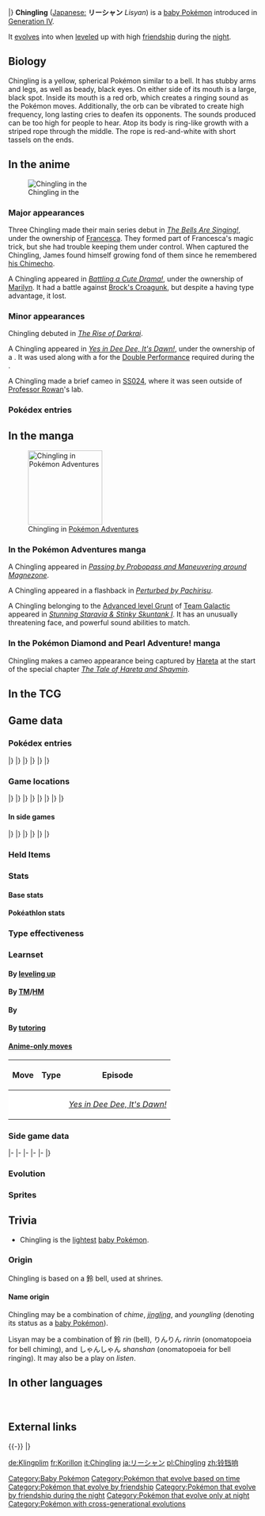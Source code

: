 {{PokémonPrevNext/Head|type=Psychic}}
{{PokémonPrevNext/Pokémon|type=Psychic|prevnum=432|prev=Purugly|nextnum=434|next=Stunky}}
|}
{{Pokémon Infobox
|name=Chingling
|jname=リーシャン
|jtranslit=Rīshan
|tmname=Lisyan
|ndex=433
|hdex6=157
|sdex=082
|karea=Coastal
|kdex=111
|abrow=205
|obrow=260
|opbrow=047
|typebox=1
|type1=Psychic
|category=Bell
|height-ftin=0'08"
|height-m=0.2
|weight-lbs=1.3
|weight-kg=0.6
|abilityn=1
|abilitylayout=1
|ability1=Levitate
|egggroupn=1
|egggroup1=Undiscovered
|eggcycles=25
|evtotal=1
|evsa=1
|expyield=57
|oldexp=74
|lv100exp=800,000
|gendercode=127
|color=Yellow
|catchrate=120
|body=12
|pokefordex=chingling
|generation=4
|friendship=70
}}
'''Chingling''' ([[List of Japanese Pokémon names|Japanese:]] '''リーシャン ''' ''Lisyan'') is a {{type|Psychic}} [[baby Pokémon]] introduced in [[Generation IV]].

It [[Evolution|evolve]]s into {{p|Chimecho}} when [[level]]ed up with high [[friendship]] during the [[Time|night]].

==Biology==
Chingling is a yellow, spherical Pokémon similar to a bell. It has stubby arms and legs, as well as beady, black eyes. On either side of its mouth is a large, black spot. Inside its mouth is a red orb, which creates a ringing sound as the Pokémon moves. Additionally, the orb can be vibrated to create high frequency, long lasting cries to deafen its opponents. The sounds produced can be too high for people to hear. Atop its body is ring-like growth with a striped rope through the middle. The rope is red-and-white with short tassels on the ends.

==In the anime==
[[File:Marilyn Chingling.png|left|thumb|Chingling in the {{pkmn|anime}}]]
===Major appearances===
Three Chingling made their main series debut in ''[[DP070|The Bells Are Singing!]]'', under the ownership of [[Francesca]]. They formed part of Francesca's magic trick, but she had trouble keeping them under control. When {{TRT}} captured the Chingling, James found himself growing fond of them since he remembered [[James's Chimecho|his Chimecho]].

A Chingling appeared in ''[[DP125|Battling a Cute Drama!]]'', under the ownership of [[Marilyn]]. It had a battle against [[Brock's Croagunk]], but despite a having type advantage, it lost.

===Minor appearances===
Chingling debuted in ''[[M10|The Rise of Darkrai]]''.

A Chingling appeared in ''[[DP161|Yes in Dee Dee, It's Dawn!]]'', under the ownership of a {{pkmn|Coordinator}}. It was used along with a {{p|Chimecho}} for the [[Double Performance]] required during the {{to|Daybreak}} {{pkmn|Contest}}.

A Chingling made a brief cameo in [[SS024]], where it was seen outside of [[Professor Rowan]]'s lab.

===Pokédex entries===
{{Animedexheader|Sinnoh}}
{{Animedexbody|DP070|Chingling|Dawn's Pokédex|Chingling, the Bell Pokémon. It makes {{m|Uproar|sounds}} by vibrating an orb in the back of its throat, and it moves by hopping.}}
{{Animedexfooter/Pokémon|''Diamond & Pearl''|Sinnoh}}

==In the manga==
[[File:Advanced level Grunt Chingling.png|thumb|150px|Chingling in [[Pokémon Adventures]]]]
===In the Pokémon Adventures manga===
A Chingling appeared in ''[[PS349|Passing by Probopass and Maneuvering around Magnezone]]''.

A Chingling appeared in a flashback in ''[[PS351|Perturbed by Pachirisu]]''.

A Chingling belonging to the [[Advanced level Grunt]] of [[Team Galactic]] appeared in ''[[PS358|Stunning Staravia & Stinky Skuntank I]]''. It has an unusually threatening face, and powerful sound abilities to match.

===In the Pokémon Diamond and Pearl Adventure! manga===
Chingling makes a cameo appearance being captured by [[Hareta]] at the start of the special chapter ''[[DPAS3|The Tale of Hareta and Shaymin]]''.

==In the TCG==
{{main|Chingling (TCG)}}

==Game data==
===Pokédex entries===
{{Dex/Header|type=Psychic}}
{{Dex/NA|gen=IV}}
{{Dex/Gen|gen=IV}}
{{Dex/Entry1|v=Diamond|entry=It emits cries by agitating an orb at the back of its throat. It moves with flouncing hops.}}
{{Dex/Entry1|v=Pearl|entry=Each time it hops, it makes a ringing sound. It deafens foes by emitting high-frequency {{m|Uproar|cries}}.}}
{{Dex/Entry1|v=Platinum|entry=There is an orb inside its mouth. When it hops, the orb bounces all over and makes a ringing sound.}}
{{Dex/Entry2|v=HeartGold|v2=SoulSilver|entry=It emits high-frequency cries that people can't hear. Once it starts, it can cry for an awfully long time.}}
|}
|}
{{Dex/Gen|gen=V}}
{{Dex/Entry2|v=Black|v2=White|t=FFF|entry=There is an orb inside its mouth. When it hops, the orb bounces all over and makes a ringing sound.}}
{{Dex/Entry2|v=Black 2|v2=White 2|t=FFF|entry=There is an orb inside its mouth. When it hops, the orb bounces all over and makes a ringing sound.}}
|}
|}
{{Dex/Gen|gen=VI}}
{{Dex/Entry1|v=X|t=FFF|entry=Each time it hops, it makes a ringing sound. It deafens foes by emitting high-frequency cries.}}
{{Dex/Entry1|v=Y|entry=There is an orb inside its mouth. When it hops, the orb bounces all over and makes a ringing sound.}}
{{Dex/Entry1|v=Omega Ruby|t=FFF|entry=Each time it hops, it makes a ringing sound. It deafens foes by emitting high-frequency cries.}}
{{Dex/Entry1|v=Alpha Sapphire|t=FFF|entry=There is an orb inside its mouth. When it hops, the orb bounces all over and makes a ringing sound.}}
|}
|}
{{Dex/Footer}}

===Game locations===
{{Availability/Header|type=Psychic}}
{{Availability/NA|gen=IV}}
{{Availability/Gen|gen=IV}}
{{Availability/Entry2|v=Diamond|v2=Pearl|area={{rt|211|Sinnoh}}, [[Lake Valor]], [[Mt. Coronet]], [[Lake Acuity]]}}
{{Availability/Entry1|v=Platinum|area={{rt|211|Sinnoh}}, [[Mt. Coronet]], [[Sendoff Spring]], [[Turnback Cave]]}}
{{Availability/Entry2|v=HeartGold|v2=SoulSilver|area={{safari|Johto}}<br>[[Slowpoke Well]], [[Union Cave]], [[Mt. Mortar]], [[Dark Cave]], [[Whirl Islands]], [[Mt. Silver]], [[Ice Path]], [[Cliff Cave]], [[Diglett's Cave]], [[Mt. Moon]], [[Cerulean Cave]], [[Rock Tunnel]], [[Seafoam Islands]], {{ka|Victory Road}}, [[Tohjo Falls]] {{color2|{{sinnoh color dark}}|Sinnoh Sound|(Sinnoh Sound)}}}}
{{Availability/Entry1|v=Pokéwalker|color=FF3333|link=Pokéwalker|area={{pw|White Lake}} and {{pw|Quiet Cave}}}}
|}
|}
{{Availability/Gen|gen=V}}
{{Availability/Entry2|v=Black|v2=White|t=fff|area={{pkmn|breeding|Breed}} {{p|Chimecho}} holding a [[Pure Incense]]}}
{{Availability/Entry2/None|v=Black 2|v2=White 2}}
|}
|}
{{Availability/Gen|gen=VI}}
{{Availability/Entry2|v=X|v2=Y|t=fff|area={{rt|11|Kalos}}, [[Reflection Cave]]}}
{{Availability/Entry2|v=Omega Ruby|v2=Alpha Sapphire|t=FFF|t2=FFF|area={{pkmn|breeding|Breed}} {{p|Chimecho}} holding a [[Pure Incense]]}}
|}
|}
{{Availability/Gen|gen=VII}}
{{Availability/Entry2/None|v=Sun|v2=Moon|area=[[Pokémon Bank]]}}
{{Availability/Entry2/None|v=Ultra Sun|v2=Ultra Moon|area=[[Pokémon Bank]]}}
|}
|}
{{Availability/Footer}}

====In side games====
{{Availability/Header|type=Psychic}}
{{Availability/NA|gen=IV}}
{{Availability/Gen|gen=IV}}
{{Availability/Entry2|v=MD Time|v2=MD Darkness|link=Pokémon Mystery Dungeon: Explorers of Time and Explorers of Darkness|area=[[Drenched Bluff]] (B3-B6)}}
{{Availability/Entry1|v=MD Sky|link=Pokémon Mystery Dungeon: Explorers of Sky|area=[[Drenched Bluff]] (B3-B6)}}
{{Availability/Entry1|v=Ranger: SoA|link=Pokémon Ranger: Shadows of Almia|color={{SoA color}}|area=[[Crysta Cave]]}}
{{Availability/Entry1|v=Rumble|color={{fire color}}|area=[[Eternal Tower]]}}
{{Availability/Entry1|v=Ranger: GS|link=Pokémon Ranger: Guardian Signs|color={{GS color}}|area=[[Oblivia Ruins]], [[Forest Temple]]}}
|}
|}
{{Availability/Gen|gen=V}}
{{Availability/Entry1|1|v=Rumble Blast|color={{fire color}}|area=Tower: [[Soothing Shore]]}}
{{Availability/Entry1|1|v=Conquest|color={{silver color}}|area=[[Illusio]]}}
{{Availability/Entry1|1|v=Rumble U|color={{fire color}}|area=[[Variety Battle#Get 1,000 Combos!|Variety Battle: Get 1,000 Combos!]] <small>(Capsule Cage)</small>, [[Chill Battle#Unidentified Flying Objects|Chill Battle: Unidentified Flying Objects]]}}
|}
|}
{{Availability/Gen|gen=VI}}
{{Availability/Entry1|1|v=Battle Trozei|color={{defense color}}|area=[[Distortion Island#Stage 1|Distortion Island: Stage 1]]}}
{{Availability/Entry1|1|v=Shuffle|color={{beauty color}}|area=[[Night Festival|Night Festival: Stage 26]]}}
{{Availability/Entry1|1|v=Rumble World|color={{fire color}}|area=[[Fairy Land#Ancient Stronghold|Fairy Land: Ancient Stronghold]] <small>(All Areas)</small>}}
|}
|}
{{Availability/Footer}}

===Held Items===
{{HeldItems|type=Psychic
|dppt1=Colbur Berry|dppt1type=Berry|dppt1rar=5
|hgss1=Colbur Berry|hgss1type=Berry|hgss1rar=5
}}

===Stats===
====Base stats====
{{BaseStats
|type=Psychic
|HP=     45
|Attack= 30
|Defense=50
|SpAtk=  65
|SpDef=  50
|Speed=  45}}

====Pokéathlon stats====
{{Pokéthlon
|type=Psychic
|Speed=2
|SpeedMax=4
|Power=2
|PowerMax=3
|Technique=2
|TechniqueMax=3
|Stamina=3
|StaminaMax=3
|Jump=4
|JumpMax=5
}}

===Type effectiveness===
{{TypeEffectiveness
|type1=Psychic
|Normal=  100
|Flying=  100
|Fighting= 50
|Ground=    0
|Rock=    100
|Bug=     200
|Poison=  100
|Ghost=   200
|Steel=   100
|Fire=    100
|Grass=   100
|Electric=100
|Psychic=  50
|Water=   100
|Ice=     100
|Dragon=  100
|Dark=    200
|Fairy=   100
|notes=yes
|levitate=yes
|newground=1}}

===Learnset===
====By [[Level|leveling up]]====
{{learnlist/levelh/7|Chingling|Psychic|Psychic|4}}
{{learnlist/level7|1|Wrap|Normal|Physical|15|90|20}}
{{learnlist/level7|4|Growl|Normal|Status|&mdash;|100|40}}
{{learnlist/level7|7|Astonish|Ghost|Physical|30|100|15}}
{{learnlist/level7|10|Confusion|Psychic|Special|50|100|25||'''}}
{{learnlist/level7|13|Yawn|Normal|Status|&mdash;|&mdash;|10}}
{{learnlist/level7|16|Last Resort|Normal|Physical|140|100|5}}
{{learnlist/level7|19|Entrainment|Normal|Status|&mdash;|100|15}}
{{learnlist/level7|32|Uproar|Normal|Special|90|100|10}}
{{learnlist/levelf/7|Chingling|Psychic|Psychic|4}}

====By [[TM]]/[[HM]]====
{{learnlist/tmh/7|Chingling|Psychic|Psychic|4}}
{{learnlist/tm7|TM03|Psyshock|Psychic|Special|80|100|10||'''}}
{{learnlist/tm7|TM04|Calm Mind|Psychic|Status|&mdash;|&mdash;|20}}
{{learnlist/tm7|TM06|Toxic|Poison|Status|&mdash;|90|10}}
{{learnlist/tm7|TM10|Hidden Power|Normal|Special|60|100|15}}
{{learnlist/tm7|TM11|Sunny Day|Fire|Status|&mdash;|&mdash;|5}}
{{learnlist/tm7|TM12|Taunt|Dark|Status|&mdash;|100|20}}
{{learnlist/tm7|TM16|Light Screen|Psychic|Status|&mdash;|&mdash;|30}}
{{learnlist/tm7|TM17|Protect|Normal|Status|&mdash;|&mdash;|10}}
{{learnlist/tm7|TM18|Rain Dance|Water|Status|&mdash;|&mdash;|5}}
{{learnlist/tm7|TM20|Safeguard|Normal|Status|&mdash;|&mdash;|25}}
{{learnlist/tm7|TM21|Frustration|Normal|Physical|&mdash;|100|20}}
{{learnlist/tm7|TM27|Return|Normal|Physical|&mdash;|100|20}}
{{learnlist/tm7|TM29|Psychic|Psychic|Special|90|100|10||'''}}
{{learnlist/tm7|TM30|Shadow Ball|Ghost|Special|80|100|15}}
{{learnlist/tm7|TM32|Double Team|Normal|Status|&mdash;|&mdash;|15}}
{{learnlist/tm7|TM33|Reflect|Psychic|Status|&mdash;|&mdash;|20}}
{{learnlist/tm7|TM41|Torment|Dark|Status|&mdash;|100|15}}
{{learnlist/tm7|TM42|Facade|Normal|Physical|70|100|20}}
{{learnlist/tm7|TM44|Rest|Psychic|Status|&mdash;|&mdash;|10}}
{{learnlist/tm7|TM45|Attract|Normal|Status|&mdash;|100|15}}
{{learnlist/tm7|TM48|Round|Normal|Special|60|100|15}}
{{learnlist/tm7|TM49|Echoed Voice|Normal|Special|40|100|15}}
{{learnlist/tm7|TM57|Charge Beam|Electric|Special|50|90|10}}
{{learnlist/tm7|TM73|Thunder Wave|Electric|Status|&mdash;|90|20}}
{{learnlist/tm7|TM77|Psych Up|Normal|Status|&mdash;|&mdash;|10}}
{{learnlist/tm7|TM85|Dream Eater|Psychic|Special|100|100|15||'''}}
{{learnlist/tm7|TM86|Grass Knot|Grass|Special|&mdash;|100|20}}
{{learnlist/tm7|TM87|Swagger|Normal|Status|&mdash;|85|15}}
{{learnlist/tm7|TM88|Sleep Talk|Normal|Status|&mdash;|&mdash;|10}}
{{learnlist/tm7|TM90|Substitute|Normal|Status|&mdash;|&mdash;|10}}
{{learnlist/tm7|TM92|Trick Room|Psychic|Status|&mdash;|&mdash;|5}}
{{learnlist/tm7|TM99|Dazzling Gleam|Fairy|Special|80|100|10}}
{{learnlist/tm7|TM100|Confide|Normal|Status|&mdash;|&mdash;|20}}
{{learnlist/tmf/7|Chingling|Psychic|Psychic|4}}

====By {{pkmn|breeding}}====
{{learnlist/breedh/7|Chingling|Psychic|Psychic|4}}
{{learnlist/breed7|{{MSP|351|Castform}}|Cosmic Power|Psychic|Status|&mdash;|&mdash;|20|*}}
{{learnlist/breed7|{{MSP|092|Gastly}}{{MSP|093|Haunter}}{{MSP|094|Gengar}}{{MSP|353|Shuppet}}{{MSP|354|Banette}}{{MSP|355|Duskull}}<br>{{MSP|356|Dusclops}}{{MSP|477|Dusknoir}}{{MSP|442|Spiritomb}}{{MSP|562|Yamask}}{{MSP|563|Cofagrigus}}{{MSP|607|Litwick}}<br>{{MSP|608|Lampent}}{{MSP|708|Phantump}}{{MSP|709|Trevenant}}|Curse|Ghost|Status|&mdash;|&mdash;|10}}
{{learnlist/breed7|{{MSP|088|Grimer}}{{MSP|088A|Grimer}}{{MSP|089|Muk}}{{MSP|089A|Muk}}{{MSP|355|Duskull}}{{MSP|356|Dusclops}}<br>{{MSP|477|Dusknoir}}{{MSP|562|Yamask}}{{MSP|563|Cofagrigus}}|Disable|Normal|Status|&mdash;|100|20}}
{{learnlist/breed7|{{MSP|280|Ralts}}{{MSP|281|Kirlia}}{{MSP|282|Gardevoir}}{{MSP|355|Duskull}}{{MSP|356|Dusclops}}{{MSP|477|Dusknoir}}<br>{{MSP|577|Solosis}}{{MSP|578|Duosion}}{{MSP|579|Reuniclus}}|Future Sight|Psychic|Special|120|100|10||'''}}
{{learnlist/breed7|{{MSP|092|Gastly}}{{MSP|093|Haunter}}{{MSP|092|Gengar}}{{MSP|280|Ralts}}{{MSP|281|Kirlia}}{{MSP|282|Gardevoir}}<br>{{MSP|442|Spiritomb}}{{MSP|769|Palossand}}{{MSP|770|Sandygast}}|Hypnosis|Psychic|Status|&mdash;|60|20}}
{{learnlist/breed7|{{MSP|218|Slugma}}{{MSP|219|Magcargo}}{{MSP|422|Shellos}}{{MSP|422E|Shellos}}{{MSP|423|Gastrodon}}{{MSP|423E|Gastrodon}}<br>{{MSP|577|Solosis}}{{MSP|578|Duosion}}{{MSP|579|Reuniclus}}{{MSP|592|Frillish}}{{MSP|593|Jellicent}}|Recover|Normal|Status|&mdash;|&mdash;|10}}
{{learnlist/breed7|{{MSP|577|Solosis}}{{MSP|578|Duosion}}{{MSP|579|Reuniclus}}|Skill Swap|Psychic|Status|&mdash;|&mdash;|10}}
{{learnlist/breed7|{{MSP|280|Ralts}}{{MSP|281|Kirlia}}{{MSP|282|Gardevoir}}{{MSP|475|Gallade}}|Stored Power|Psychic|Special|20|100|10||'''}}
{{learnlist/breed7|{{MSP|282|Gardevoir}}|Wish|Normal|Status|&mdash;|&mdash;|10}}
{{learnlist/breedf/7|Chingling|Psychic|Psychic|4}}

====By [[Move Tutor|tutoring]]====
{{learnlist/tutorh/7|Chingling|Psychic|Psychic|4}}
{{learnlist/tutor7|Ally Switch|Psychic|Status|—|—|15|||no|yes}}
{{learnlist/tutor7|Bind|Normal|Physical|15|85|20|||no|yes}}
{{learnlist/tutor7|Gravity|Psychic|Status|—|—|5|||no|yes}}
{{learnlist/tutor7|Heal Bell|Normal|Status|—|—|5|||no|yes}}
{{learnlist/tutor7|Helping Hand|Normal|Status|—|—|20|||no|yes}}
{{learnlist/tutor7|Hyper Voice|Normal|Special|90|100|10|||no|yes}}
{{learnlist/tutor7|Icy Wind|Ice|Special|55|95|15|||no|yes}}
{{learnlist/tutor7|Knock Off|Dark|Physical|65|100|20|||no|yes}}
{{learnlist/tutor7|Last Resort|Normal|Physical|140|100|5|||no|yes}}
{{learnlist/tutor7|Magic Coat|Psychic|Status|—|—|15|||no|yes}}
{{learnlist/tutor7|Recycle|Normal|Status|—|—|10|||no|yes}}
{{learnlist/tutor7|Shock Wave|Electric|Special|60|—|20|||no|yes}}
{{learnlist/tutor7|Signal Beam|Bug|Special|75|100|15|||no|yes}}
{{learnlist/tutor7|Skill Swap|Psychic|Status|—|—|10|||no|yes}}
{{learnlist/tutor7|Snatch|Dark|Status|—|—|10|||no|yes}}
{{learnlist/tutor7|Snore|Normal|Special|50|100|15|||no|yes}}
{{learnlist/tutor7|Telekinesis|Psychic|Status|—|—|15|||no|yes}}
{{learnlist/tutor7|Trick|Psychic|Status|—|100|10|||no|yes}}
{{learnlist/tutor7|Uproar|Normal|Special|90|100|10|||no|yes}}
{{learnlist/tutor7|Zen Headbutt|Psychic|Physical|80|90|15||'''|no|yes}}
{{learnlist/tutorf/7|Chingling|Psychic|Psychic|4}}

====[[Anime move errors|Anime-only moves]]====
{| class="roundy" style="margin:auto; background: #{{psychic color light}}; border: 3px solid #{{psychic color}}"
! Move
! Type
! Episode
|-
| style="background:#fff; {{roundybl|5px}}" | {{m|Sing}}
| style="background:#fff" | {{typecolor|Normal}}
| style="background:#fff; {{roundybr|5px}}" | ''[[DP161|Yes in Dee Dee, It's Dawn!]]''
|}

===Side game data===
{{Spindata/Head|type=Psychic}}
{{Spindata/MDTDS|col=6|type=Psychic|ndex=433
|body=1
|rate=8.2
|IQ=B
}}
|-
{{Spindata/Ranger SoA|col=6|type=Psychic
|group=Psychic
|assist=Psychic
|field=Teleport
|fieldpower=-
|browser=It attacks with strange orbs and sounds.
}}
|-
{{Spindata/Ranger GS|col=6|type=Psychic
|group=Psychic
|assist=Psychic
|field=Teleport
|fieldpower=-
|fieldp=Psy Power
|browser=It attacks by launching strange rings that make Pokémon Stopped.
}}
|-
{{Spindata/Rumble|col=3|type=Psychic
|att=2
|def=2
|speed=3
}}
{{Spindata/RumbleBlast|col=3|type=Psychic
|att=2
|def=2
|speed=3
}}
|-
{{Spindata/Conquest|col=6|type=Psychic|ndex=433
|HP=2
|atk=2
|def=2
|spd=2
|range=3
|move=Confusion
|ability1=Levitate
|evo=Evolves into {{p|Chimecho}} when it has a link of 50% or higher
|link={{DL|List of Pokémon Conquest characters|Saneyori}} and {{DL|List of Pokémon Conquest characters|Sen}}
}}
|-
{{Spindata/Battle Trozei|col=3|type=Psychic|ndex=433
|power=1
}}
{{Spindata/Shuffle|col=3|type=Psychic|ndex=433|num=068
|min=40
|max=90
|raisemaxlevel=5
|skill=Opportunist
|skilldesc=Rarely increases damage.
}}
|}

===Evolution===
{{Evobox-2
|type1=Psychic
|pictype=art
|no1=433
|name1=Chingling
|type1-1=Psychic
|evo1={{bag|Soothe Bell}}<br>{{color2|000|Friendship}}<br>(night)
|breed={{bag|Pure Incense}}<br>{{color2|000|Breed}}<br>holding {{color2|000|Pure Incense}}
|no2=358
|name2=Chimecho
|type1-2=Psychic}}

===Sprites===
{{Spritebox/Header|type=Psychic}}
{{Spritebox/NA|gen=IV}}
{{Spritebox/4|ndex=433}}
{{Spritebox/5|ndex=433}}
{{Spritebox/6|ndex=433}}
{{Spritebox/7|ndex=433}}
{{Spritebox/Footer|433|Chingling}}

==Trivia==
* Chingling is the [[List of Pokémon by weight|lightest]] [[baby Pokémon]].

===Origin===
Chingling is based on a 鈴 ''{{wp|Suzu}}'' bell, used at {{wp|Shinto}} shrines.

====Name origin====
Chingling may be a combination of ''chime'', ''[[wiktionary:jingling|jingling]]'', and ''youngling'' (denoting its status as a [[baby Pokémon]]).

Lisyan may be a combination of 鈴 ''rin'' (bell), りんりん ''rinrin'' (onomatopoeia for bell chiming), and しゃんしゃん ''shanshan'' (onomatopoeia for bell ringing). It may also be a play on ''listen''.

==In other languages==
{{Other languages|type=Psychic|type2=Psychic
|ja=リーシャン ''Lisyan''|jameaning=From {{tt|鈴 ''rin''|bell}}, {{tt|りんりん ''rinrin''|onomatopoeia for bell chiming}}, {{tt|しゃんしゃん ''shanshan''|onomatopoeia for bell ringing}}, and possibly ''listen''
|fr=Korillon |frmeaning=From ''{{wp|carillon}}''
|es=Chingling|esmeaning=Same as English name
|de=Klingplim|demeaning=From {{tt|''Klingel''|bell}} and ''{{p|Chimecho|Palimpalim}}''
|it=Chingling|itmeaning=Same as English name
|ko=랑딸랑 ''Rangttallang''|komeaning=From {{tt|딸랑딸랑 ''ttalrangttalrang''|sound of bell ringing}}
|zh_cmn=鈴噹響 / 铃铛响 ''Língdāngxiǎng''|zh_cmnmeaning=From {{tt|鈴 ''líng''|bell}}, {{tt|噹 ''dāng''|Onomatopoetic sound of bell}}, and {{tt|響 ''xiǎng''|to make a sound, to ring, or to echo}}
}}
<br clear="left">

==External links==

{{-}}
{{PokémonPrevNext/Head|type=Psychic}}
{{PokémonPrevNext/Pokémon|type=Psychic|prevnum=432|prev=Purugly|nextnum=434|next=Stunky}}
|}
{{Project Pokédex notice}}

[[Category:Baby Pokémon]]
[[Category:Pokémon that evolve based on time]]
[[Category:Pokémon that evolve by friendship]]
[[Category:Pokémon that evolve by friendship during the night]]
[[Category:Pokémon that evolve only at night]]
[[Category:Pokémon with cross-generational evolutions]]

[[de:Klingplim]]
[[fr:Korillon]]
[[it:Chingling]]
[[ja:リーシャン]]
[[pl:Chingling]]
[[zh:铃铛响]]